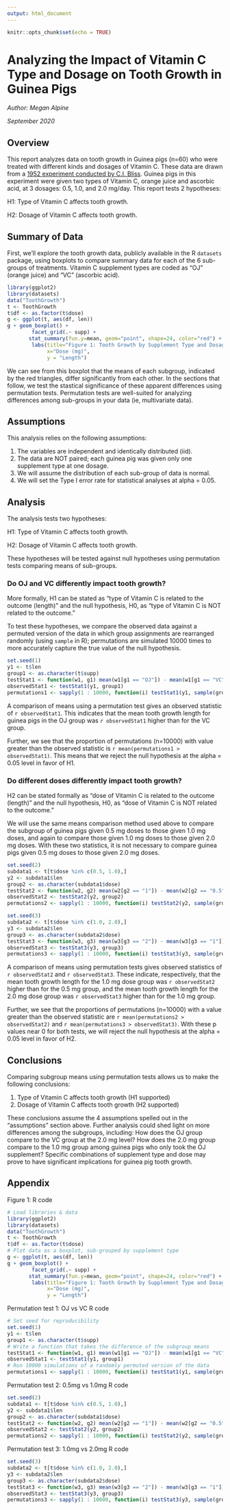 ```yaml
---
output: html_document
---
```


```r
knitr::opts_chunk$set(echo = TRUE)
```
# Analyzing the Impact of Vitamin C Type and Dosage on Tooth Growth in Guinea Pigs

*Author: Megan Alpine*

*September 2020*

## Overview

This report analyzes data on tooth growth in Guinea pigs (n=60) who were treated with different kinds and dosages of Vitamin C. These data are drawn from a [1952 experiment conducted by C.I. Bliss](https://krishikosh.egranth.ac.in/bitstream/1/22993/1/IVRI%20OB%202003.pdf). Guinea pigs in this experiment were given two types of Vitamin C, orange juice and ascorbic acid, at 3 dosages: 0.5, 1.0, and 2.0 mg/day. This report tests 2 hypotheses:

H1: Type of Vitamin C affects tooth growth.

H2: Dosage of Vitamin C affects tooth growth.

## Summary of Data

First, we'll explore the tooth growth data, publicly available in the R `datasets` package, using boxplots to compare summary data for each of the 6 sub-groups of treatments. Vitamin C supplement types are coded as "OJ" (orange juice) and "VC" (ascorbic acid).

```r
library(ggplot2)
library(datasets)
data("ToothGrowth")
t <- ToothGrowth
t$df <- as.factor(t$dose)
g <- ggplot(t, aes(df, len))
g + geom_boxplot() + 
        facet_grid(.~ supp) +
       stat_summary(fun.y=mean, geom="point", shape=24, color="red") +
        labs(title="Figure 1: Tooth Growth by Supplement Type and Dosage",
             x="Dose (mg)", 
             y = "Length")
```

We can see from this boxplot that the means of each subgroup, indicated by the red triangles, differ significantly from each other. In the sections that follow, we test the stastical significance of these apparent differences using permutation tests. Permutation tests are well-suited for analyzing differences among sub-groups in your data (ie, multivariate data). 

## Assumptions

This analysis relies on the following assumptions:

1. The variables are independent and identically distributed (iid).
2. The data are NOT paired; each guinea pig was given only one supplement type at one dosage.
3. We will assume the distribution of each sub-group of data is normal.
3. We will set the Type I error rate for statistical analyses at alpha = 0.05. 

## Analysis

The analysis tests two hypotheses:

H1: Type of Vitamin C affects tooth growth.

H2: Dosage of Vitamin C affects tooth growth.

These hypotheses will be tested against null hypotheses using permutation tests comparing means of sub-groups. 

### Do OJ and VC differently impact tooth growth?

More formally, H1 can be stated as "type of Vitamin C is related to the outcome (length)" and the null hypothesis, H0, as "type of Vitamin C is NOT related to the outcome."

To test these hypotheses, we compare the observed data against a permuted version of the data in which group assignments are rearranged randomly (using `sample` in R); permutations are simulated 10000 times to more accurately capture the true value of the null hypothesis. 

```r
set.seed(1)
y1 <- t$len
group1 <- as.character(t$supp)
testStat1 <- function(w1, g1) mean(w1[g1 == "OJ"]) - mean(w1[g1 == "VC"])
observedStat1 <- testStat1(y1, group1)
permutations1 <- sapply(1 : 10000, function(i) testStat1(y1, sample(group1)))
```
A comparison of means using a permutation test gives an observed statistic of `r observedStat1`. This indicates that the mean tooth growth length for guinea pigs in the OJ group was `r observedStat1` higher than for the VC group.

Further, we see that the proportion of permutations (n=10000) with value greater than the observed statistic is `r mean(permutations1 > observedStat1)`. This means that we reject the null hypothesis at the alpha = 0.05 level in favor of H1. 

### Do different doses differently impact tooth growth?

H2 can be stated formally as "dose of Vitamin C is related to the outcome (length)" and the null hypothesis, H0, as "dose of Vitamin C is NOT related to the outcome."

We will use the same means comparison method used above to compare the subgroup of guinea pigs given 0.5 mg doses to those given 1.0 mg doses, and again to compare those given 1.0 mg doses to those given 2.0 mg doses. With these two statistics, it is not necessary to compare guinea pigs given 0.5 mg doses to those given 2.0 mg doses.

```r
set.seed(2)
subdata1 <- t[t$dose %in% c(0.5, 1.0),]
y2 <- subdata1$len
group2 <- as.character(subdata1$dose)
testStat2 <- function(w2, g2) mean(w2[g2 == "1"]) - mean(w2[g2 == "0.5"])
observedStat2 <- testStat2(y2, group2)
permutations2 <- sapply(1 : 10000, function(i) testStat2(y2, sample(group2)))
```
```r
set.seed(3)
subdata2 <- t[t$dose %in% c(1.0, 2.0),]
y3 <- subdata2$len
group3 <- as.character(subdata2$dose)
testStat3 <- function(w3, g3) mean(w3[g3 == "2"]) - mean(w3[g3 == "1"])
observedStat3 <- testStat3(y3, group3)
permutations3 <- sapply(1 : 10000, function(i) testStat3(y3, sample(group3)))
```

A comparison of means using permutation tests gives observed statistics of `r observedStat2` and `r observedStat3`. These indicate, respectively, that the mean tooth growth length for the 1.0 mg dose group was `r observedStat2` higher than for the 0.5 mg group, and the mean tooth growth length for the 2.0 mg dose group was `r observedStat3` higher than for the 1.0 mg group.

Further, we see that the proportions of permutations (n=10000) with a value greater than the observed statistic are `r mean(permutations2 > observedStat2)` and `r mean(permutations3 > observedStat3)`. With these p values near 0 for both tests, we will reject the null hypothesis at the alpha = 0.05 level in favor of H2. 

## Conclusions

Comparing subgroup means using permutation tests allows us to make the following conclusions:

1. Type of Vitamin C affects tooth growth (H1 supported)
2. Dosage of Vitamin C affects tooth growth (H2 supported)

These conclusions assume the 4 assumptions spelled out in the "assumptions" section above. Further analysis could shed light on more differences among the subgroups, including: How does the OJ group compare to the VC group at the 2.0 mg level? How does the 2.0 mg group compare to the 1.0 mg group among guinea pigs who only took the OJ supplement? Specific combinations of supplement type and dose may prove to have significant implications for guinea pig tooth growth.

## Appendix

Figure 1: R code

```r
# Load libraries & data
library(ggplot2)
library(datasets)
data("ToothGrowth")
t <- ToothGrowth
t$df <- as.factor(t$dose)
# Plot data as a boxplot, sub-grouped by supplement type
g <- ggplot(t, aes(df, len))
g + geom_boxplot() + 
        facet_grid(.~ supp) +
       stat_summary(fun.y=mean, geom="point", shape=24, color="red") +
        labs(title="Figure 1: Tooth Growth by Supplement Type and Dosage",
             x="Dose (mg)", 
             y = "Length")
```

Permutation test 1: OJ vs VC R code

```r
# Set seed for reproducibility
set.seed(1)
y1 <- t$len
group1 <- as.character(t$supp)
# Write a function that takes the difference of the subgroup means
testStat1 <- function(w1, g1) mean(w1[g1 == "OJ"]) - mean(w1[g1 == "VC"])
observedStat1 <- testStat1(y1, group1)
# Run 10000 simulations of a randomly permuted version of the data
permutations1 <- sapply(1 : 10000, function(i) testStat1(y1, sample(group1)))
```

Permutation test 2: 0.5mg vs 1.0mg R code

```r
set.seed(2)
subdata1 <- t[t$dose %in% c(0.5, 1.0),]
y2 <- subdata1$len
group2 <- as.character(subdata1$dose)
testStat2 <- function(w2, g2) mean(w2[g2 == "1"]) - mean(w2[g2 == "0.5"])
observedStat2 <- testStat2(y2, group2)
permutations2 <- sapply(1 : 10000, function(i) testStat2(y2, sample(group2)))
```

Permutation test 3: 1.0mg vs 2.0mg R code

```r
set.seed(3)
subdata2 <- t[t$dose %in% c(1.0, 2.0),]
y3 <- subdata2$len
group3 <- as.character(subdata2$dose)
testStat3 <- function(w3, g3) mean(w3[g3 == "2"]) - mean(w3[g3 == "1"])
observedStat3 <- testStat3(y3, group3)
permutations3 <- sapply(1 : 10000, function(i) testStat3(y3, sample(group3)))
```
